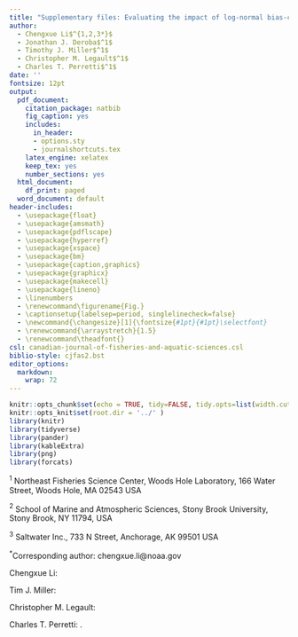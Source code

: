```yaml
---
title: "Supplementary files: Evaluating the impact of log-normal bias-correction on a state-space stock assessment model"
author:    
  - Chengxue Li$^{1,2,3*}$
  - Jonathan J. Deroba$^1$
  - Timothy J. Miller$^1$
  - Christopher M. Legault$^1$
  - Charles T. Perretti$^1$
date: ''
fontsize: 12pt
output:   
  pdf_document:
    citation_package: natbib
    fig_caption: yes
    includes:
      in_header:
      - options.sty
      - journalshortcuts.tex
    latex_engine: xelatex
    keep_tex: yes
    number_sections: yes
  html_document:
    df_print: paged
  word_document: default
header-includes:
  - \usepackage{float}
  - \usepackage{amsmath}
  - \usepackage{pdflscape}
  - \usepackage{hyperref}
  - \usepackage{xspace}
  - \usepackage{bm}
  - \usepackage{caption,graphics}
  - \usepackage{graphicx}
  - \usepackage{makecell}
  - \usepackage{lineno}
  - \linenumbers
  - \renewcommand\figurename{Fig.}
  - \captionsetup{labelsep=period, singlelinecheck=false}
  - \newcommand{\changesize}[1]{\fontsize{#1pt}{#1pt}\selectfont}
  - \renewcommand{\arraystretch}{1.5}
  - \renewcommand\theadfont{}
csl: canadian-journal-of-fisheries-and-aquatic-sciences.csl
biblio-style: cjfas2.bst
editor_options:
  markdown:
    wrap: 72
---
```


```r
knitr::opts_chunk$set(echo = TRUE, tidy=FALSE, tidy.opts=list(width.cutoff=60), warning = FALSE, message = FALSE, fig.align = "center")
knitr::opts_knit$set(root.dir = '../' )
library(knitr)
library(tidyverse)
library(pander)
library(kableExtra)
library(png)
library(forcats)
```
$^1$ Northeast Fisheries Science Center, Woods Hole Laboratory, 166 Water Street, Woods Hole, MA 02543 USA  

$^2$ School of Marine and Atmospheric Sciences, Stony Brook University, 
Stony Brook, NY 11794, USA  

$^3$ Saltwater Inc., 733 N Street, Anchorage, AK 99501 USA 

$^*$Corresponding author: chengxue.li@noaa.gov  

\vspace{0.5cm}
\textbf{ORCID:} 

Chengxue Li: \href{https://orcid.org/0000-0001-7518-7234}{0000-0001-7518-7234}

Tim J. Miller: \href{https://orcid.org/0000-0003-1411-1206}{0000-0003-1411-1206}

Christopher M. Legault: \href{https://orcid.org/0000-0002-0328-1376}{0000-0002-0328-1376}

Charles T. Perretti: \href{https://orcid.org/0000-0002-4316-3630}{0000-0002-4316-3630}.  

\pagebreak

\renewcommand{\thetable}{S\arabic{table}}
\setcounter{table}{0}

\begin{table}[H]
    \centering
    \caption{Parameters associated with random effects processes used for Georges Bank (GB) yellowtail flounder.}
    \label{supp_flounder_table}
    \input{Revised_Figures&Tables/Flounder_tab.tex}
\end{table}

\begin{table}[H]
    \centering
    \caption{Parameters associated with random effects processes used for Gulf of Maine (GoM) haddock.}
    \label{supp_haddock_table}
    \input{Revised_Figures&Tables/Haddock_tab.tex}
\end{table}

\begin{table}[H]
    \centering
    \caption{Parameters associated with random effects processes used for Atlantic mackerel.}
    \label{supp_mackerel_table}
    \input{Revised_Figures&Tables/Mackerel_tab.tex}
\end{table}

\begin{table}[H]
    \centering
    \caption{Convergence rates of misspecified models across different stocks.}
    \label{supp_convergence_tab}
    \input{Revised_Figures&Tables/convergence_tab.tex}
\end{table}

\renewcommand{\thetable}{\arabic{table}}

\renewcommand{\thefigure}{S\arabic{figure}}
\setcounter{figure}{0}  

\begin{figure}[H]
\centering
\includegraphics[width=\textwidth]{Revised_Figures&Tables/OM_EM_Comparison_Plot_Rec.PNG}
\caption{Median relative error of recruitment calculated for self-tests and cross-tests. ``Rec RE'' and ``Rec+NAA RE'' in the top facet indicate operating models (OMs) with only recruitment random effects and both recruitment and $NAA$ random effects, respectively.}
\label{fig:supp_OM_EM_Comparison_Plot_Rec}
\end{figure}

\begin{figure}[H]
\centering
\includegraphics[width=\textwidth]{Revised_Figures&Tables/OM_EM_Comparison_Plot_SSB.PNG}
\caption{Median relative error of $SSB$ calculated for self-tests and cross-tests. ``Rec RE'' and ``Rec+NAA RE'' in the top facet indicate operating models (OMs) with only recruitment random effects and both recruitment and $NAA$ random effects, respectively.}
\label{fig:supp_OM_EM_Comparison_Plot_SSB}
\end{figure}

\begin{figure}[H]
    \centering
    \includegraphics[width=\textwidth]{Revised_Figures&Tables/Median_NAA.PNG}
    \caption{Median relative error of $NAA$ calculated for self-tests and cross-tests. ``Rec RE'' and ``Rec+NAA RE'' in the top facet indicate operating models (OMs) with only recruitment random effects and both recruitment and $NAA$ random effects, respectively.}
    \label{fig:supp_Median_NAA}
\end{figure}

\begin{figure}[H]
    \centering
    \includegraphics[width=\textwidth]{Revised_Figures&Tables/RMSR_Rec.PNG}
    \caption{Root mean squared relative error (RMSR) of recruitment calculated for self-tests and cross-tests. ``Rec RE'' and ``Rec+NAA RE'' in the top facet indicate operating models (OMs) with only recruitment random effects and both recruitment and $NAA$ random effects, respectively.}
    \label{fig:supp_Rec_RMSR}
\end{figure}

\begin{figure}[H]
    \centering
    \includegraphics[width=\textwidth]{Revised_Figures&Tables/RMSR_SSB.PNG}
    \caption{Root mean squared relative error (RMSR) of $SSB$ calculated for self-tests and cross-tests. ``Rec RE'' and ``Rec+NAA RE'' in the top facet indicate operating models (OMs) with only recruitment random effects and both recruitment and $NAA$ random effects, respectively.}
    \label{fig:supp_SSB_RMSR}
\end{figure}

\begin{figure}[H]
    \centering
    \includegraphics[width=\textwidth]{Revised_Figures&Tables/RMSR_NAA.PNG}
    \caption{Root mean squared relative error (RMSR) of $NAA$ calculated for self-tests and cross-tests. ``Rec RE'' and ``Rec+NAA RE'' in the top facet indicate operating models (OMs) with only recruitment random effects and both recruitment and $NAA$ random effects, respectively.}
    \label{fig:supp_NAA_RMSR}
\end{figure}

\begin{figure}[H]
    \centering
    \includegraphics[width=\textwidth]{Revised_Figures&Tables/MdLQ_Rec.PNG}
    \caption{Median log-quotient (MdLQ) of recruitment calculated for self-tests and cross-tests. ``Rec RE'' and ``Rec+NAA RE'' in the top facet indicate operating models (OMs) with only recruitment random effects and both recruitment and $NAA$ random effects, respectively.}
    \label{fig:supp_Rec_MdLQ}
\end{figure}

\begin{figure}[H]
    \centering
    \includegraphics[width=\textwidth]{Revised_Figures&Tables/MdLQ_SSB.PNG}
    \caption{Median log-quotient (MdLQ) of $SSB$ calculated for self-tests and cross-tests. ``Rec RE'' and ``Rec+NAA RE'' in the top facet indicate operating models (OMs) with only recruitment random effects and both recruitment and $NAA$ random effects, respectively.}
    \label{fig:supp_SSB_MdLQ}
\end{figure}

\begin{figure}[H]
    \centering
    \includegraphics[width=\textwidth]{Revised_Figures&Tables/MdLQ_NAA.PNG}
    \caption{Median log-quotient (MdLQ) of $NAA$ calculated for self-tests and cross-tests. ``Rec RE'' and ``Rec+NAA RE'' in the top facet indicate operating models (OMs) with only recruitment random effects and both recruitment and $NAA$ random effects, respectively.}
    \label{fig:supp_NAA_MdLQ}
\end{figure}

\begin{figure}[H]
    \centering
    \includegraphics[width=\textwidth]{Revised_Figures&Tables/Median_Rec_SSPB.PNG}
    \caption{Median symmetric signed percentage bias (SSPB) of recruitment calculated for self-tests and cross-tests. ``Rec RE'' and ``Rec+NAA RE'' in the top facet indicate operating models (OMs) with only recruitment random effects and both recruitment and $NAA$ random effects, respectively.}
    \label{fig:supp_Rec_SSPB}
\end{figure}

\begin{figure}[H]
    \centering
    \includegraphics[width=\textwidth]{Revised_Figures&Tables/Median_SSB_SSPB.PNG}
    \caption{Median symmetric signed percentage bias (SSPB) of $SSB$ calculated for self-tests and cross-tests. ``Rec RE'' and ``Rec+NAA RE'' in the top facet indicate operating models (OMs) with only recruitment random effects and both recruitment and $NAA$ random effects, respectively.}
    \label{fig:supp_SSB_SSPB}
\end{figure}

\begin{figure}[H]
    \centering
    \includegraphics[width=\textwidth]{Revised_Figures&Tables/Median_NAA_SSPB.PNG}
    \caption{Median symmetric signed percentage bias (SSPB) of $NAA$ calculated for self-tests and cross-tests. ``Rec RE'' and ``Rec+NAA RE'' in the top facet indicate operating models (OMs) with only recruitment random effects and both recruitment and $NAA$ random effects, respectively.}
    \label{fig:supp_NAA_SSPB}
\end{figure}

\begin{figure}[H]
\centering
\includegraphics[width=\textwidth]{Revised_Figures&Tables/Rho.PNG}
\caption{Relative error of AR(1)-year coefficient calculated for self-tests and cross-tests. ``Rec RE'' and ``Rec+NAA RE'' in the top facet indicate operating models (OMs) with only recruitment random effects and both recruitment and $NAA$ random effects, respectively.}
\label{fig:supp_ar1}
\end{figure}

\begin{figure}[H]
    \centering
    \includegraphics[width=\textwidth]{Revised_Figures&Tables/dAIC.PNG}
    \caption{dAIC calculated for self-tests and cross-tests. ``Rec RE'' and ``Rec+NAA RE'' in the top facet indicate operating models (OMs) with only recruitment random effects and both recruitment and $NAA$ random effects, respectively.}
    \label{fig:supp_dAIC}
\end{figure}

\begin{figure}[H]
    \centering
    \includegraphics[width=\textwidth]{Revised_Figures&Tables/Correlation_plot_NAA_iid.PNG}
    \caption{Correlation plot for the OM with both recruitment and $NAA$ treated as IID random effects. The correlations were calculated from self-tests, where the EM had the same bias correction as the operating model (OM). Correlations in \textbf{bold} indicate statistically significant values (p-value < 0.05).}
    \label{fig:supp_Cor_NAA_iid}
\end{figure}

\begin{figure}[H]
    \centering
    \includegraphics[width=\textwidth]{Revised_Figures&Tables/Correlation_plot_NAA_iid_mismatch.PNG}
    \caption{Correlation plot for the OM with both recruitment and $NAA$ treated as IID random effects. The correlations were calculated from cross-tests, where the EM had a different bias correction than the operating model (OM). Correlations in \textbf{bold} indicate statistically significant values (p-value < 0.05).}
    \label{fig:supp_Cor_NAA_iid_mis}
\end{figure}

\begin{figure}[H]
\centering
\includegraphics[width=\textwidth]{Revised_Figures&Tables/Recruitment_low_cross_RE.PNG}
\caption{Relative errors of recruitment estimates summarized from 50 realizations for each scenario. Two operating models (OMs) (with bias correction applied or omitted for both processes and observations) for Gulf of Maine (GoM) haddock with both recruitment and $NAA$ IID random effects (see Table S2) were used to conduct simulation-estimation experiments. The study evaluated the effects of recruitment variability ($\sigma_{Rec}$ = 0.5, 1, 1.5) and $NAA$ variability ($\sigma_{NAA}$ = 0.1, 0.2, ... 0.6) in a factorial design through self-tests and cross-tests. To isolate the impact of observation error, the coefficient of variation (CV) for observations was set to 0.05.}
\label{fig:supp_Recruitment_low_cross_RE}
\end{figure}

\begin{figure}[H]
\centering
\includegraphics[width=\textwidth]{Revised_Figures&Tables/SSB_low_cross_RE.PNG}
\caption{Relative errors of $SSB$ estimates summarized from 50 realizations for each scenario. Two operating models (OMs) (with bias correction applied or omitted for both processes and observations) for Gulf of Maine (GoM) haddock with both recruitment and $NAA$ IID random effects (see Table S2) were used to conduct simulation-estimation experiments. The study evaluated the effects of recruitment variability ($\sigma_{Rec}$ = 0.5, 1, 1.5) and $NAA$ variability ($\sigma_{NAA}$ = 0.1, 0.2, ... 0.6) in a factorial design through self-tests and cross-tests. To isolate the impact of observation error, the coefficient of variation (CV) for observations was set to 0.05.}
\label{fig:supp_SSB_low_cross_RE} 
\end{figure}

\begin{figure}[H]
\centering
\includegraphics[width=\textwidth]{Revised_Figures&Tables/Rec_intermediate.PNG}
\caption{Median relative error of recruitment in the intermediate period (with first and last 10 years of estimates removed).}
\label{fig:supp_Rec_intermediate}
\end{figure}

\begin{figure}[H]
\centering
\includegraphics[width=\textwidth]{Revised_Figures&Tables/SSB_intermediate.PNG}
\caption{Median relative error of $SSB$ in the intermediate period (with first and last 10 years of estimates removed).}
\label{fig:supp_SSB_intermediate}
\end{figure}

\renewcommand{\thefigure}{\arabic{figure}}
